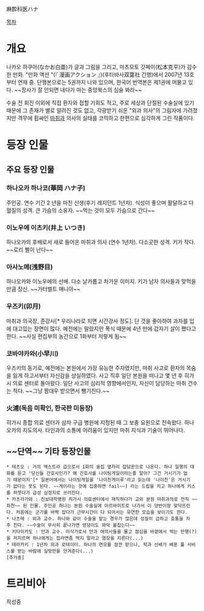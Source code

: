 麻酔科医ハナ

[[목차]]
= 개요 =
나카오 하쿠아(なかお白亜)가 글과 그림을 그리고, 마츠모토 갓페이(松本克平)가 감수한 만화. "만화 액션 "(『 漫画アクション 』)(후타바사双葉社 간행)에서 2007년 13호부터 연재 중. 단행본으로는 5권까지 나와 있으며, 한국어 번역본은 제1권에 머물고 있다. ~~장사가 잘 안되면 내다가 마는 중앙북스의 심술 봐라~~

수술 전 회진 이외에 직접 환자와 접할 기회도 적고, 주로 세상과 단절된 수술실에 있기 때문에 그 존재가 별로 알려진 것도 없고, 각광받기 쉬운 "외과 의사"의 그림자에 가려졌지만 격무에 휩싸인 [[마취과]] 의사의 실태를 코믹하고 한편으로 심각하게 그린 작품이다.

= 등장 인물 = 

== 주요 등장 인물 ==
=== 하나오카 하나코(華岡 ハナ子) ===
주인공. 연수 기간 2 년을 마친 신생(후기 레지던트 1년차). 식성이 좋으며 활달하고 다혈질의 성격. 큰 가슴의 소유자. ~~먹는 것이 모두 가슴으로 간다~~

=== 이노우에 이츠키(井上 いつき) ===
하나오카의 후배로서 새로 들어온 마취과 의사 (연수 1년차). 다소곳한 성격. 키가 작다. ~~로리 삘이 난다~~

=== 아사노메(浅野目) ===
하나오카와 이노우에의 선배.  다소 날카롭고 차가운 이미지. 키가 남자 의사들과 맞먹을만큼 장신. ~~가터벨트 매니아~~

=== 우즈키(卯月) ===
마취과 의국장, 준강사[* 우리나라로 치면 시간강사 정도]. 단 것을 좋아하여 과자를 입에 대고있는 장면이 많다. 예전에는 말랐지만 폭식 때문에 4년 만에 갑자기 살이 쪘다고 한다. ~~사실 편집부의 농간으로 1화부터 저렇게 됨~~

=== 코바야카와(小早川) ===
우즈키의 동기로, 예전에는 본원에서 가장 유능한 주자였지만, 마취 사고로 환자의 목숨을 잃게 하고서부터 자신감을 상실하였다. 사고 직후 일단 본원을 떠나고 몇 년 후 히가시 의료 센터로 돌아왔다. 일단 사고의 심리적 영향에서인지, 자신이 담당하는 마취 건수는 적다. ~~그냥 짬대우 받으면서 뺑기친다.~~

=== 火浦(독음 미확인, 한국판 미등장) ===
히가시 종합 의료 센터가 삼차 구급 병원에 지정된 때 그 보충 요원으로 전속왔다. 하나오카의 지도의사. 타인과의 소통에 어려움이 있지만 마취 지식과 기술이 뛰어나다.

== ~~단역~~ 기타 등장인물 ==
 * 테츠오 : 거의 엑스트라 급으로서 1화의 술집 옆자리 잡담꾼으로 나온다. 하나 일행의 대화를 듣고 '당신들 간호사인가? 왜 간호사를 나이팅게일이라는줄 알어? 그건 거시기가 없기 때문이지'[* 일본어에서는 나이팅게일을 '나이친게이루'라고 읽는데 '나이친'은 거시기가 없다는 뜻도 된다. ~~게이라는 것에 집중하면 fail~~] 라는 드립을 치고 하나에게 키스를 퍼붓다가 급성 심정지로 쓰러진다.
 * 카츠라가와 : 진보대학병원 히가시 의료센터에서 재직하다가 교외 분원 마취과의로 전직 ~~좌천~~ 된 인물. 주인공 하나는 분원 수술실에 아르바이트로 나가서 이 양반이랑 맞닥뜨린다. 처음에는 군기를 바짝 잡다가 근무시간이 다 되어서는 유연한 모습을 보이기도 한다.
 * 나츠메 : 외과 교수. 하나와 같이 수술을 맡는 경우가 많은데 성질이 급하고 호통을 자주 친다. ~~수술이 무사히 끝나가면 엉덩이도 꽈악 붙잡는다~~
 * 키타미카도 : 안과 교수. 미식가로서 안과 여의사들을 몰고 점심을 바깥에서 먹는 만행(?)을 저지르며 하나에게는 컵라면좀 먹지 말라고 염장을 지른다(...)
 * 테라카키 : 1년차 외과 로테이터. 하나의 연모를 잠깐 받으나, 학과 선배가 베푼 풀 서비스를 받는 바람에 실망만을 안겨준다(...)
 [추가중]

= 트리비아 =
작성중
